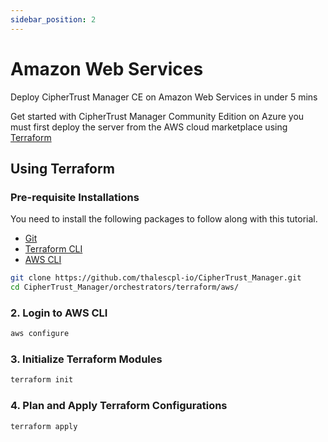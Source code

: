 ```yaml
---
sidebar_position: 2
---
```


# Amazon Web Services

Deploy CipherTrust Manager CE on Amazon Web Services in under 5 mins

Get started with CipherTrust Manager Community Edition on Azure you must first deploy the server from the AWS cloud marketplace using [Terraform](##using-terraform)

## Using Terraform


<YoutubeEmbed embedId="KEz-jr2Hin4" github="https://github.com/thalescpl-io/CipherTrust_Manager/" />

### Pre-requisite Installations
You need to install the following packages to follow along with this tutorial.
* [Git](https://gitscm.org)
* [Terraform CLI](https://terraform.io/downloads)
* [AWS CLI](https://docs.aws.amazon.com/cli/latest/userguide/getting-started-install.html)

```bash title="Terminal"
git clone https://github.com/thalescpl-io/CipherTrust_Manager.git
cd CipherTrust_Manager/orchestrators/terraform/aws/
```

### 2. Login to AWS CLI
```bash title="Terminal"
aws configure
```

### 3. Initialize Terraform Modules
```bash title="Terminal"
terraform init
```

### 4. Plan and Apply Terraform Configurations
```bash title="Terminal"
terraform apply
```